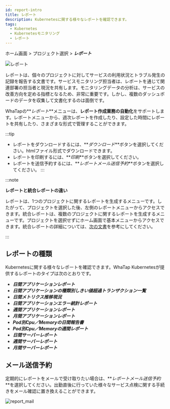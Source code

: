 ```yaml
---
id: report-intro
title: レポート
description: Kubernetesに関する様々なレポートを確認できます。
tags:
  - Kubernetes
  - Kubernetesモニタリング
  - レポート
---
```


ホーム画面 > プロジェクト選択 > **_レポート_**

![レポート](https://img.whatap.io/media/images/whatap_kubernetes_flexible_report.png)

レポートは、個々のプロジェクトに対してサービスの利用状況とトラブル発生の記録を報告する文書です。サービスモニタリング担当者は、レポートを通じて関連部署の担当者と現況を共有します。モニタリングデータの分析は、サービスの改善方向を定める指標となるため、非常に重要です。しかし、複数のダッシュボードのデータを収集して文書化するのは面倒です。  

WhaTapの**_レポート_**メニューは、**レポート作成業務の自動化**をサポートします。レポートメニューから、週次レポートを作成したり、設定した時間にレポートを共有したり、さまざまな形式で管理することができます。

:::tip

-   レポートをダウンロードするには、**_ダウンロード_**ボタンを選択してください。htmlファイル形式でダウンロードできます。
-   レポートを印刷するには、**_印刷_**ボタンを選択してください。
-   レポートを送信予約するには、**_レポートメール送信予約_**ボタンを選択してください。
    :::

:::note

**レポートと統合レポートの違い**

レポートは、1つのプロジェクトに関するレポートを生成するメニューです。したがって、プロジェクトを選択した後、左側のレポートメニューからアクセスできます。統合レポートは、複数のプロジェクトに関するレポートを生成するメニューです。プロジェクトを選択せずにホーム画面で基本メニューからアクセスできます。統合レポートの詳細については、[次の文書](integrated-report)を参考にしてください。

:::

## レポートの種類

Kubernetesに関する様々なレポートを確認できます。WhaTap Kubernetesが提供するレポートのタイプは次のとおりです。

-   **_日間アプリケーションレポート_**
-   **_日間アプリケーションの種類別しきい値超過トランザクション一覧_**
-   **_日間メトリクス推移現況_**
-   **_日間アプリケーションエラー統計レポート_**
-   **_週間アプリケーションレポート_**
-   **_月間アプリケーションレポート_**
-   **_Pod別Cpu／Memoryの日間報告書_**
-   **_Pod別Cpu／Memoryの週間レポート_**
-   **_日間サーバーレポート_**
-   **_週間サーバーレポート_**
-   **_月間サーバーレポート_**

## メール送信予約

定期的にレポートをメールで受け取りたい場合は、**_レポートメール送信予約_**を選択してください。出勤直後に行っていた様々なサービス点検に関する手続きをメール確認に置き換えることができます。

![report_mail](https://img.whatap.io/media/images/report_mail.png)
